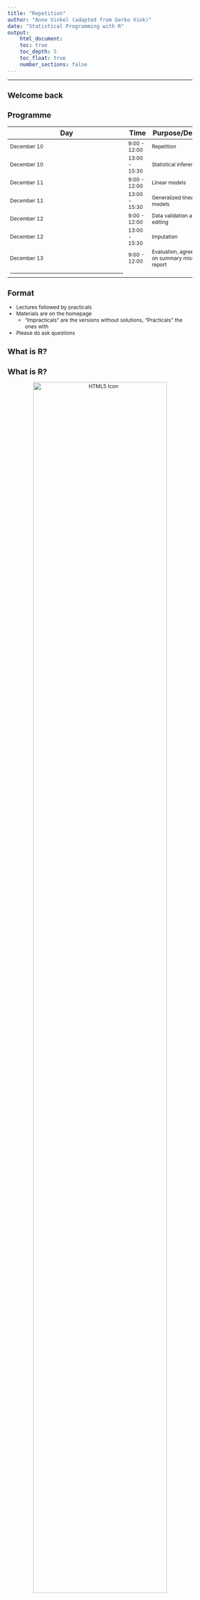 ```yaml
---
title: "Repetition"
author: "Anne Vinkel (adapted from Gerko Vink)"
date: "Statistical Programming with R"
output:
    html_document:
    toc: true
    toc_depth: 5
    toc_float: true
    number_sections: false
---
```

<style type="text/css">

body{ /* Normal  */
      font-size: 12px;
  }
td {  /* Table  */
  font-size: 12px;
}
h1.title {
  font-size: 18px;
  color: DarkBlue;
}
h1 { /* Header 1 */
  font-size: 18px;
}
h2 { /* Header 2 */
    font-size: 18px;
}
h3 { /* Header 3 */
  font-size: 18px;
}
code.r{ /* Code block */
    font-size: 12px;
}
pre { /* Code block - determines code spacing between lines */
    font-size: 14px;
}
</style>

---

# Welcome back

## Programme 

| **Day** |  **Time**     | **Purpose/Details** | **Material** | **Lecturer** | 
|-------------|---------------|---------------------|--------------|--------------|
| December 10 | 9:00 - 12:00  | Repetition | A | Anne |
| December 10 | 13:00 - 15:30 | Statistical inference | B | Jolien |
| December 11 | 9:00 - 12:00  | Linear models | C | Jolien |
| December 11 | 13:00 - 15:30 | Generalized linear models | D | Anne |
| December 12 | 9:00 - 12:00  | Data validation and editing  | E | Anne |
| December 12 | 13:00 - 15:30 | Imputation | F  | Jolien |
| December 13 | 9:00 - 12:00  | Evaluation, agreement on summary mission report | | | 
|------------------------------------------------------------------|

## Format
- Lectures followed by practicals
- Materials are on the homepage
  - "Impracticals" are the versions without solutions, "Practicals" the ones with
- Please do ask questions

# What is R?
## What is R?
<center>
<img src="figures/fig2.png" alt="HTML5 Icon" width = 85%>
</center>

## What is R? 
- R is a language and environment for statistical computing and for graphics

- GNU project (100% free software)

- Managed by the R Foundation for Statistical Computing, Vienna, Austria.

- Community-driven

- Based on the object-oriented language S (1975)

## What is Rstudio?

<center>
<img src="figures/fig2.png" alt="HTML5 Icon" width = 85%>
</center>

## What is RStudio?
- Aggregates all convenient information and procedures into one single place
- Allows you to work in projects
- Manages your code with highlighting
- Gives extra functionality (Shiny, knitr, markdown, LaTeX)
- Allows for integration with version control routines, such as Git.

## The R community
- Huge, active, welcoming online community
  - #rstats
  - rweekly
  - rbloggers
  - Stack Overflow
- Package development
  - About eight packages supplied with base R
  - More than 15.000 packages on CRAN

## CRAN: Comprehensive R Archive Network

<center>
<img src="figures/fig3.png" alt="HTML5 Icon" width = 99%>
</center>

## Task views

<center>
<img src="figures/fig4.png" alt="HTML5 Icon" width = 99%>
</center>

# Using R

## The basics

- Write commands directly in the console
- Or write code in the editor and submit with Ctrl + Enter
- Assign values to objects with `<-`

```r
a <- c(1, 8, 42, pi, 2^3, 1)
b <- 0:5
c <- rep( c("Hi", "there"), 3)
D <- as.data.frame(cbind(a,b,c))
```

## Help
- Everything that is published CRAN and is aimed at `R` users, must be accompanied by a help file. 
- If you know the name of the function that performs an operation, e.g. `anova()`, then you just type `?anova` or `help(anova)` in the console. 
- If you do not know the name of the function: type `??` followed by your search criterion. For example `??anova` returns a list of all help pages that contain the word 'anova'

## Objects
Vectors and character vectors
```r
c(1,2,3,4,5)
1:5
as.character(1:5)
```

## Objects
Matrices 
```r
matrix(1:12, nrow = 3)
```

## Data frames
Data sets for R

```r
D <- as.data.frame(cbind(a,b,c))
D
```
Alternatively: `tibbles` or `data.tables` 

## Subsetting 

```r
D[1,3]
D[1,]
D[,2]
```


## Pipes and the tidyverse

The tidyverse is a collection of packages that "share an underlying design philosophy, grammar, and data structures". They make for easier data handling and visualization. 

The pipe %>% allows for chained method calls that make code much more readable
```r
library(dplyr)
starwars %>%
  subset(species == "Human") %>%
  group_by(homeworld) %>% 
  summarise( n= n(), mean.height = mean(height))
```

## Plotting
Plots in base R are fast and easy:
```r
plot(starwars$height, starwars$mass)
hist(starwars$height)
```

## ggplot2
```r
library(ggplot2)
starwars %>% ggplot( aes( x = height)) + geom_histogram()
```

# Practical